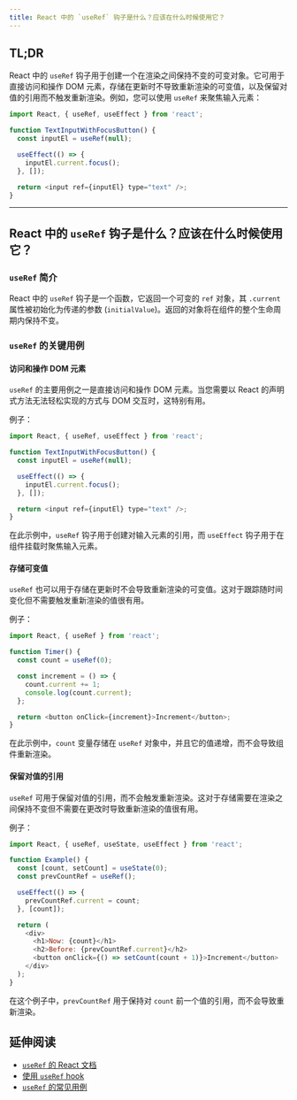 ```yaml
---
title: React 中的 `useRef` 钩子是什么？应该在什么时候使用它？
---
```


## TL;DR

React 中的 `useRef` 钩子用于创建一个在渲染之间保持不变的可变对象。它可用于直接访问和操作 DOM 元素，存储在更新时不导致重新渲染的可变值，以及保留对值的引用而不触发重新渲染。例如，您可以使用 `useRef` 来聚焦输入元素：

```javascript
import React, { useRef, useEffect } from 'react';

function TextInputWithFocusButton() {
  const inputEl = useRef(null);

  useEffect(() => {
    inputEl.current.focus();
  }, []);

  return <input ref={inputEl} type="text" />;
}
```

***

## React 中的 `useRef` 钩子是什么？应该在什么时候使用它？

### `useRef` 简介

React 中的 `useRef` 钩子是一个函数，它返回一个可变的 `ref` 对象，其 `.current` 属性被初始化为传递的参数 (`initialValue`)。返回的对象将在组件的整个生命周期内保持不变。

### `useRef` 的关键用例

#### 访问和操作 DOM 元素

`useRef` 的主要用例之一是直接访问和操作 DOM 元素。当您需要以 React 的声明式方法无法轻松实现的方式与 DOM 交互时，这特别有用。

例子：

```javascript
import React, { useRef, useEffect } from 'react';

function TextInputWithFocusButton() {
  const inputEl = useRef(null);

  useEffect(() => {
    inputEl.current.focus();
  }, []);

  return <input ref={inputEl} type="text" />;
}
```

在此示例中，`useRef` 钩子用于创建对输入元素的引用，而 `useEffect` 钩子用于在组件挂载时聚焦输入元素。

#### 存储可变值

`useRef` 也可以用于存储在更新时不会导致重新渲染的可变值。这对于跟踪随时间变化但不需要触发重新渲染的值很有用。

例子：

```javascript
import React, { useRef } from 'react';

function Timer() {
  const count = useRef(0);

  const increment = () => {
    count.current += 1;
    console.log(count.current);
  };

  return <button onClick={increment}>Increment</button>;
}
```

在此示例中，`count` 变量存储在 `useRef` 对象中，并且它的值递增，而不会导致组件重新渲染。

#### 保留对值的引用

`useRef` 可用于保留对值的引用，而不会触发重新渲染。这对于存储需要在渲染之间保持不变但不需要在更改时导致重新渲染的值很有用。

例子：

```javascript
import React, { useRef, useState, useEffect } from 'react';

function Example() {
  const [count, setCount] = useState(0);
  const prevCountRef = useRef();

  useEffect(() => {
    prevCountRef.current = count;
  }, [count]);

  return (
    <div>
      <h1>Now: {count}</h1>
      <h2>Before: {prevCountRef.current}</h2>
      <button onClick={() => setCount(count + 1)}>Increment</button>
    </div>
  );
}
```

在这个例子中，`prevCountRef` 用于保持对 `count` 前一个值的引用，而不会导致重新渲染。

## 延伸阅读

* [`useRef` 的 React 文档](https://react.dev/reference/react/useRef)
* [使用 `useRef` hook](https://react.dev/learn/manipulating-the-dom-with-refs)
* [`useRef` 的常见用例](https://blog.logrocket.com/how-to-use-react-useref-hook/)
